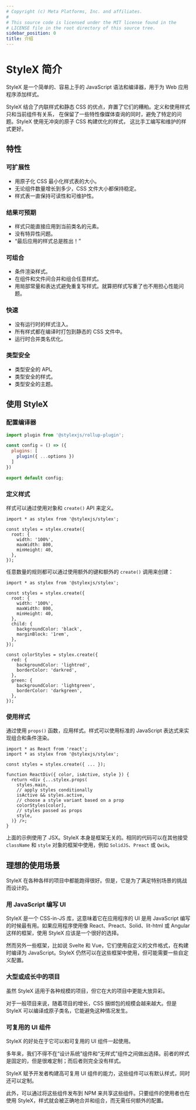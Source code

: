 ```yaml
---
# Copyright (c) Meta Platforms, Inc. and affiliates.
#
# This source code is licensed under the MIT license found in the
# LICENSE file in the root directory of this source tree.
sidebar_position: 0
title: 介绍
---
```


# StyleX 简介

StyleX 是一个简单的、容易上手的 JavaScript 语法和编译器，用于为 Web 应用程序添加样式。

StyleX 结合了内联样式和静态 CSS 的优点，弃置了它们的糟粕。定义和使用样式只和当前组件有关系，
在保留了一些特性像媒体查询的同时，避免了特定的问题。StyleX 使用无冲突的原子 CSS 构建优化的样式，
这比手工编写和维护的样式更好。

## 特性

### 可扩展性

- 用原子化 CSS 最小化样式表的大小。
- 无论组件数量增长到多少，CSS 文件大小都保持稳定。
- 样式表一直保持可读性和可维护性。

### 结果可预期

- 样式只能直接应用到当前类名的元素。
- 没有特异性问题。
- “最后应用的样式总是胜出！”

### 可组合

- 条件渲染样式。
- 在组件和文件间合并和组合任意样式。
- 用局部常量和表达式避免重复写样式。就算把样式写重了也不用担心性能问题。

### 快速

- 没有运行时的样式注入。
- 所有样式都在编译时打包到静态的 CSS 文件中。
- 运行时合并类名优化。

### 类型安全

- 类型安全的 API。
- 类型安全的样式。
- 类型安全的主题。

## 使用 StyleX

### 配置编译器

```js
import plugin from '@stylexjs/rollup-plugin';

const config = () => ({
  plugins: [
    plugin({ ...options })
  ]
})

export default config;
```

### 定义样式

样式可以通过使用对象和 `create()` API 来定义。

```tsx
import * as stylex from '@stylexjs/stylex';

const styles = stylex.create({
  root: {
    width: '100%',
    maxWidth: 800,
    minHeight: 40,
  },
});
```

任意数量的规则都可以通过使用额外的键和额外的 `create()` 调用来创建：

```tsx
import * as stylex from '@stylexjs/stylex';

const styles = stylex.create({
  root: {
    width: '100%',
    maxWidth: 800,
    minHeight: 40,
  },
  child: {
    backgroundColor: 'black',
    marginBlock: '1rem',
  },
});

const colorStyles = stylex.create({
  red: {
    backgroundColor: 'lightred',
    borderColor: 'darkred',
  },
  green: {
    backgroundColor: 'lightgreen',
    borderColor: 'darkgreen',
  },
});
```

### 使用样式

通过使用 `props()` 函数，应用样式。样式可以使用标准的 JavaScript 表达式来实现组合和条件渲染。

```tsx
import * as React from 'react';
import * as stylex from '@stylexjs/stylex';

const styles = stylex.create({ ... });

function ReactDiv({ color, isActive, style }) {
  return <div {...stylex.props(
    styles.main,
    // apply styles conditionally
    isActive && styles.active,
    // choose a style variant based on a prop
    colorStyles[color],
    // styles passed as props
    style,
  )} />;
}
```

上面的示例使用了 JSX。StyleX 本身是框架无关的。相同的代码可以在其他接受 `className` 和 `style` 对象的框架中使用，例如 `SolidJS`、`Preact` 或 `Qwik`。

## 理想的使用场景

StyleX 在各种各样的项目中都能跑得很好。但是，它是为了满足特别场景的挑战而设计的。

### 用 JavaScript 编写 UI

StyleX 是一个 CSS-in-JS 库，这意味着它在应用程序的 UI 是用 JavaScript 编写的时候最有用。如果应用程序使用像 React、Preact、Solid、lit-html 或 Angular 这样的框架，使用 StyleX 应该是一个很好的选择。

然而另外一些框架，比如说 Svelte 和 Vue，它们使用自定义的文件格式，在构建时编译为 JavaScript。StyleX 仍然可以在这些框架中使用，但可能需要一些自定义配置。

### 大型或成长中的项目

虽然 StyleX 适用于各种规模的项目，但它在大的项目中更能大放异彩。

对于一般项目来说，随着项目的增长，CSS 捆绑包的规模会越来越大。但是 StyleX 可以编译成原子类名，它能避免这种情况发生。

### 可复用的 UI 组件

StyleX 的好处在于它可以和可复用的 UI 组件一起使用。

多年来，我们不得不在“设计系统”组件和“无样式”组件之间做出选择。前者的样式是固定的，但是很难定制；而后者则完全没有样式。

StyleX 赋予开发者构建高可复用 UI 组件的能力，这些组件可以有默认样式，同时还可以定制。

此外，可以通过将这些组件发布到 NPM 来共享这些组件。只要组件的使用者也在使用 StyleX，样式就会被正确地合并和组合，而无需任何额外的配置。
